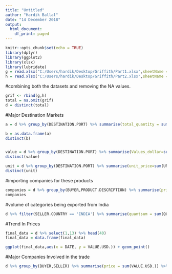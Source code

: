 ---
title: "Untitled"
author: "Hardik Ballal"
date: "14 December 2018"
output:
  html_document:
    df_print: paged
---

```{r setup, include=FALSE}
knitr::opts_chunk$set(echo = TRUE)
library(dplyr)
library(ggplot2)
library(xlsx)
library(lubridate)
g = read.xlsx("C:/Users/hardik/Desktop/Griffith/Part1.xlsx",sheetName = "Sheet1")
h = read.xlsx("C:/Users/hardik/Desktop/Griffith/Part2.xlsx",sheetName = "Data analysis")
```


#combining both the datasets and removing the NA values.
```{r}
grif <- rbind(g,h)
total = na.omit(grif)
d = distinct(total)
```


#Major Destination Markets
```{r}
a = d %>% group_by(DESTINATION.PORT) %>% summarise(total_quantity = sum(QUANTITY)) %>% arrange(desc(total_quantity))

b = as.data.frame(a)
distinct(b)


value = d %>% group_by(DESTINATION.PORT) %>% summarise(Values_dollar=sum(VALUE.USD.)) %>% arrange(desc(Values_dollar))
distinct(value)

unit = d %>% group_by(DESTINATION.PORT) %>% summarise(unit_price=sum(UNIT.PRICE)) %>% arrange(desc(unit_price))
distinct(unit)
```


#importing companies for these products
```{r}
companies = d %>% group_by(BUYER,PRODUCT.DESCRIPTION) %>% summarise(price = sum(VALUE.USD.)) %>% arrange(desc(price)) %>% head(10)
companies
```



#volume of categories being exported from India 
```{r}
d %>% filter(SELLER.COUNTRY == 'INDIA') %>% summarise(quantsum = sum(QUANTITY))
```




#Trend In Prices
```{r}

final_data = d %>% select(1,13) %>% head(40)
final_data = data.frame(final_data)

ggplot(final_data,aes(x = DATE, y = VALUE.USD.)) + geom_point()
```

#Major Companies Involved in the trade
```{r}
d %>% group_by(BUYER,SELLER) %>% summarise(price = sum(VALUE.USD.)) %>% arrange(desc(price)) %>% head(10)
```